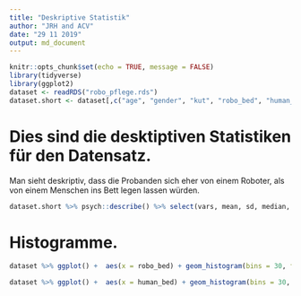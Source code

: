 ```yaml
---
title: "Deskriptive Statistik"
author: "JRH and ACV"
date: "29 11 2019"
output: md_document
---
```


```r
knitr::opts_chunk$set(echo = TRUE, message = FALSE)
library(tidyverse)
library(ggplot2)
dataset <- readRDS("robo_pflege.rds")
dataset.short <- dataset[,c("age", "gender", "kut", "robo_bed", "human_bed")]

```
# Dies sind die desktiptiven Statistiken für den Datensatz.
Man sieht deskriptiv, dass die Probanden sich eher von einem Roboter, als von einem Menschen ins Bett legen lassen würden. 
```r
dataset.short %>% psych::describe() %>% select(vars, mean, sd, median, min, max) 
```
# Histogramme.

```r
dataset %>% ggplot() +  aes(x = robo_bed) + geom_histogram(bins = 30, fill="red")

dataset %>% ggplot() +  aes(x = human_bed) + geom_histogram(bins = 30, fill="blue")
```


